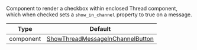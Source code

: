 Component to render a checkbox within enclosed Thread component, which when checked sets a `show_in_channel` property to true on a message.

| Type | Default |
| - | - |
| component | [ShowThreadMessageInChannelButton](https://github.com/GetStream/stream-chat-react-native/blob/master/package/src/components/MessageInput/ShowThreadMessageInChannelButton.tsx) |
